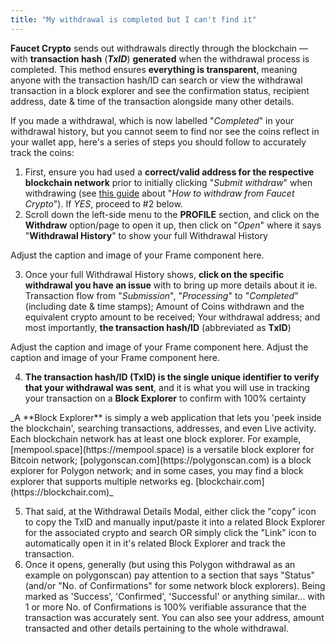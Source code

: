 ```yaml
---
title: "My withdrawal is completed but I can't find it"
---
```


**Faucet Crypto** sends out withdrawals directly through the blockchain — with **transaction hash** (**_TxID_**) **generated** when the withdrawal process is completed. This method ensures **everything is transparent**, meaning anyone with the transaction hash/ID can search or view the withdrawal transaction in a block explorer and see the confirmation status, recipient address, date & time of the transaction alongside many other details.

If you made a withdrawal, which is now labelled "_Completed_" in your withdrawal history, but you cannot seem to find nor see the coins reflect in your wallet app, here's a series of steps you should follow to accurately track the coins:

1. First, ensure you had used a **correct/valid address for the respective blockchain network** prior to initially clicking "_Submit withdraw_" when withdrawing (see [this guide](https://faucetcrypto.mintlify.app/withdrawals/how-to-withdraw-from-faucetcrypto?) about "_How to withdraw from Faucet Crypto_"). If _YES_, proceed to #2 below.
2. Scroll down the left-side menu to the **PROFILE** section, and click on the **Withdraw** option/page to open it up, then click on "_Open_" where it says "**Withdrawal History**" to show your full Withdrawal History

<Frame>
  Adjust the caption and image of your Frame component here.
</Frame>

3. Once your full Withdrawal History shows, **click on the specific withdrawal you have an issue** with to bring up more details about it ie. Transaction flow from "_Submission_", "_Processing_" to "_Completed_" (including date & time stamps); Amount of Coins withdrawn and the equivalent crypto amount to be received; Your withdrawal address; and most importantly, **the transaction hash/ID** (abbreviated as **TxID**)

<Frame>
  Adjust the caption and image of your Frame component here.
</Frame>

<Frame>
  Adjust the caption and image of your Frame component here.
</Frame>

4. **The transaction hash/ID (TxID) is the single unique identifier to verify that your withdrawal was sent**, and it is what you will use in tracking your transaction on a **Block Explorer** to confirm with 100% certainty

<Tip>
 _A **Block Explorer** is simply a web application that lets you 'peek inside the blockchain', searching transactions, addresses, and even Live activity. Each blockchain network has at least one block explorer. For example, [mempool.space](https://mempool.space) is a versatile block explorer for Bitcoin network; [polygonscan.com](https://polygonscan.com) is a block explorer for Polygon network; and in some cases, you may find a block explorer that supports multiple networks eg. [blockchair.com](https://blockchair.com)_
</Tip>

5. That said, at the Withdrawal Details Modal, either click the "copy" icon to copy the TxID and manually input/paste it into a related Block Explorer for the associated crypto and search OR simply click the "Link" icon to automatically open it in it's related Block Explorer and track the transaction.
6. Once it opens, generally (but using this Polygon withdrawal as an example on polygonscan) pay attention to a section that says "Status" (and/or "No. of Confirmations" for some network block explorers). Being marked as 'Success', 'Confirmed', 'Successful' or anything similar... with 1 or more No. of Confirmations is 100% verifiable assurance that the transaction was accurately sent. You can also see your address, amount transacted and other details pertaining to the whole withdrawal.